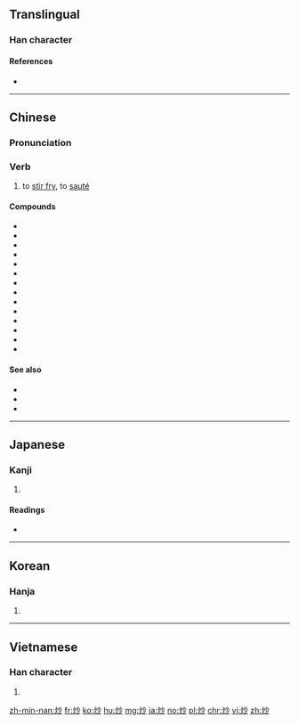 ==Translingual==

===Han character===
{{Han char|rn=86|rad=火|as=04|sn=8|four=99820|canj=FFH}}

====References====
* {{Han ref|kx=0667.170|dkj=18915|dj=1076.250|hdz=32191.150|uh=7092|ud=28818|bh=AAA3|bd=43683}}

----

==Chinese==
{{zh-forms}}

===Pronunciation===
{{zh-pron
|m=chǎo
|c=caau2
|h=pfs=
|md=
|mn=chhá
|w=
|mc=y
|oc=y
|cat=v
}}

===Verb===
{{zh-verb}}

# to [[stir fry]], to [[sauté]]

====Compounds====
* {{zh-l|炒菜}}
* {{zh-l|炒飯}}
* {{zh-l|炒肝}}
* {{zh-l|炒鍋}}
* {{zh-l|炒匯}}
* {{zh-l|炒貨}}
* {{zh-l|炒家}}
* {{zh-l|炒冷飯}}
* {{zh-l|炒買炒賣}}
* {{zh-l|炒米}}
* {{zh-l|炒麵}}
* {{zh-l|炒勺}}
* {{zh-l|炒魷魚}}
* {{zh-l|炒作}}

====See also====
* {{zh-l|煸|tr=biān}}
* {{zh-l|煎|tr=jiān}}
* {{zh-l|炸|tr=zhà}}

----

==Japanese==

===Kanji===
{{ja-kanji|grade=|rs=火04}}

# {{defn|lang=ja|sort=火04}}

====Readings====
* {{ja-readings|on=[[そう]] (sō), [[しょう]] (shō)|kun=[[いる]] (iru), [[いためる]] (itameru)}}

----

==Korean==

===Hanja===
{{ko-hanja|hangeul=초|eumhun=|rv=cho|mr=ch'o|y=cho}}

# {{defn|lang=ko|sort=火04}}

----

==Vietnamese==

===Han character===
{{vi-hantu|[[sao]], [[xào]], [[xáo]]|rs=火04}}

# {{defn|lang=vi|sort=火04}}

[[zh-min-nan:炒]]
[[fr:炒]]
[[ko:炒]]
[[hu:炒]]
[[mg:炒]]
[[ja:炒]]
[[no:炒]]
[[pl:炒]]
[[chr:炒]]
[[vi:炒]]
[[zh:炒]]